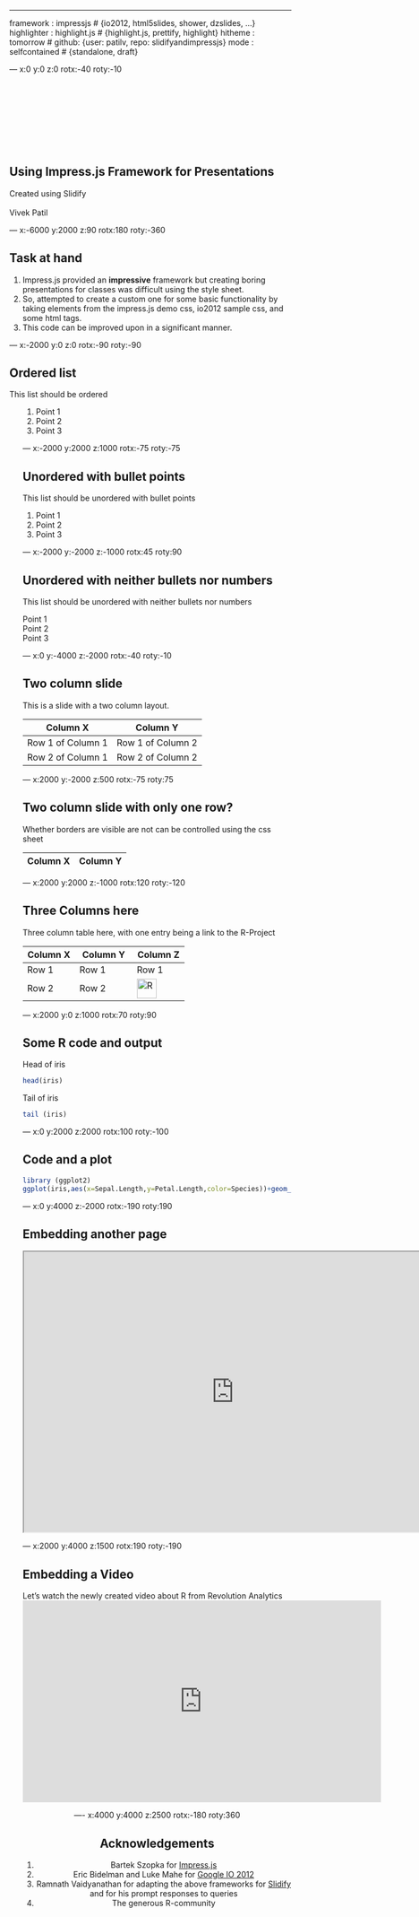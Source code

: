 ---
framework   : impressjs   # {io2012, html5slides, shower, dzslides, ...}
highlighter : highlight.js  # {highlight.js, prettify, highlight}
hitheme     : tomorrow      # 
github: {user: patilv, repo: slidifyandimpressjs}
mode        : selfcontained # {standalone, draft}


---  x:0 y:0 z:0 rotx:-40 roty:-10 

<br><br><br><br><br><br><br>

## Using Impress.js Framework for Presentations
  
Created using Slidify <br><br>
<super> Vivek Patil 

---  x:-6000 y:2000 z:90 rotx:180 roty:-360 
  
## Task at hand
  
1. Impress.js provided an **impressive** framework but creating boring presentations for classes was difficult using the style sheet. 
2. So, attempted to create a custom one for some basic functionality by taking elements from the impress.js demo css, io2012 sample css, and some html tags.
3. This code can be improved upon in a significant manner.

---  x:-2000 y:0 z:0 rotx:-90 roty:-90 
  
## Ordered list
  
This list should be ordered
<ol>
1. Point 1<br>
2. Point 2<br>
3. Point 3

---  x:-2000 y:2000 z:1000 rotx:-75 roty:-75 
  
## Unordered with bullet points
  
This list should be unordered with bullet points

1. Point 1
2. Point 2
3. Point 3

---  x:-2000 y:-2000 z:-1000 rotx:45 roty:90 

## Unordered with neither bullets nor numbers
  
This list should be unordered with neither bullets nor numbers

Point 1 <br>
Point 2 <br>
Point 3

---  x:0 y:-4000 z:-2000 rotx:-40 roty:-10 

## Two column slide

This is a slide with a two column layout.

Column X | Column Y 
---------|----------
Row 1 of Column 1    | Row 1 of Column 2    
Row 2 of Column 1    | Row 2 of Column 2    

---  x:2000 y:-2000 z:500 rotx:-75 roty:75   

## Two column slide with only one row?

Whether borders are visible are not can be controlled using the css sheet

Column X | Column Y 
---------|----------


---  x:2000 y:2000 z:-1000 rotx:120 roty:-120 
  
## Three Columns here
  
Three column table here, with one entry being a link to the R-Project

Column X | Column Y | Column Z
---------|----------|---------
Row 1    | Row 1    |  Row 1
Row 2    | Row 2    |  <a href="http://www.r-project.org" target="_blank"><img src="http://www.r-project.org/Rlogo.jpg" alt="R" title="R"width= "35" height = "35" ></a>


---  x:2000 y:0 z:1000 rotx:70 roty:90

## Some R code and output

Head of iris

```r
head(iris)
```
Tail of iris

```r
tail (iris)
```

--- x:0 y:2000 z:2000 rotx:100 roty:-100 

## Code and a plot

```r
library (ggplot2)
ggplot(iris,aes(x=Sepal.Length,y=Petal.Length,color=Species))+geom_point()+ geom_smooth (method=loess)

```

---   x:0 y:4000 z:-2000 rotx:-190 roty:190 

## Embedding another page 

<iframe src="http://www.rstudio.com/" style="min-height: 500px; min-width: 750px;"></iframe>

--- x:2000 y:4000 z:1500 rotx:190 roty:-190

## Embedding a Video

Let's watch the newly created video about R from Revolution Analytics  
<center>
<iframe width="640" height="360" src="http://www.youtube.com/embed/TR2bHSJ_eck?feature=player_embedded" frameborder="0" allowfullscreen></iframe>

---- x:4000 y:4000 z:2500 rotx:-180 roty:360

## Acknowledgements

1. Bartek Szopka for <a href="https://github.com/bartaz/impress.js" target="_blank"> Impress.js </a>
2. Eric Bidelman and Luke Mahe for <a href="https://code.google.com/p/io-2012-slides/" target="_blank">Google IO 2012</a>
3. Ramnath Vaidyanathan for adapting the above frameworks for <a href="http://slidify.org/" target="_blank"> Slidify </a> and for his prompt responses to queries 
4. The generous R-community 





